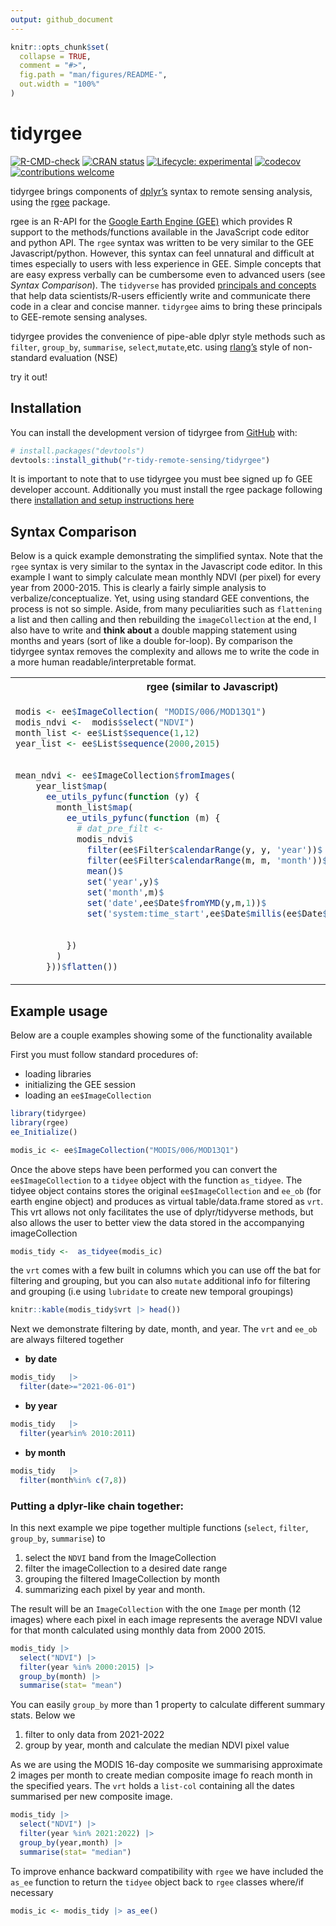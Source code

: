 ```yaml
---
output: github_document
---
```


<!-- README.md is generated from README.Rmd. Please edit that file -->

```r
knitr::opts_chunk$set(
  collapse = TRUE,
  comment = "#>",
  fig.path = "man/figures/README-",
  out.width = "100%"
)
```
# tidyrgee

<!-- badges: start -->
[![R-CMD-check](https://github.com/r-tidy-remote-sensing/tidyrgee/workflows/R-CMD-check/badge.svg)](https://github.com/r-tidy-remote-sensing/tidyrgee/actions)
[![CRAN status](https://www.r-pkg.org/badges/version/tidyrgee)](https://CRAN.R-project.org/package=tidyrgee)
[![Lifecycle: experimental](https://img.shields.io/badge/lifecycle-experimental-orange.svg)](https://lifecycle.r-lib.org/articles/stages.html#experimental)
[![codecov](https://codecov.io/gh/r-tidy-remote-sensing/tidyrgee/branch/main/graph/badge.svg)](https://app.codecov.io/gh/joshualerickson/whitewater)
[![contributions welcome](https://img.shields.io/badge/contributions-welcome-brightgreen.svg?style=flat)](https://github.com/dwyl/esta/issues)

<!-- badges: end -->


tidyrgee brings components of [dplyr's](https://github.com/tidyverse/dplyr/) syntax to remote sensing analysis, using the [rgee](https://github.com/r-spatial/rgee) package. 

rgee is an R-API for the [Google Earth Engine (GEE)](https://earthengine.google.com/) which provides R support to the methods/functions available in the JavaScript code editor and python API. The `rgee` syntax was written to be very similar to the GEE Javascript/python. However, this syntax can feel unnatural and difficult at times especially to users with less experience in GEE. Simple concepts that are easy express verbally can be cumbersome even to advanced users (see *Syntax Comparison*). The `tidyverse` has provided [principals and concepts](https://tidyr.tidyverse.org/articles/tidy-data.html) that help data scientists/R-users efficiently write and communicate there code in a clear and concise manner. `tidyrgee` aims to bring these principals to GEE-remote sensing analyses.

tidyrgee provides the convenience of pipe-able dplyr style methods such as `filter`, `group_by`, `summarise`, `select`,`mutate`,etc. using [rlang's](https://github.com/r-lib/rlang) style of non-standard evaluation (NSE)

try it out!

## Installation

You can install the development version of tidyrgee from [GitHub](https://github.com/) with:

``` r
# install.packages("devtools")
devtools::install_github("r-tidy-remote-sensing/tidyrgee")
```
It is important to note that to use tidyrgee you must bee signed up fo GEE developer account. Additionally you must install the rgee package following there [installation and setup instructions here](https://github.com/r-spatial/rgee)

## Syntax Comparison

Below is a quick example demonstrating the simplified syntax. Note that the `rgee` syntax is very similar to the syntax in the Javascript code editor. In this example I want to simply calculate mean monthly NDVI (per pixel) for every year from 2000-2015. This is clearly a fairly simple analysis to verbalize/conceptualize. Yet, using using standard GEE conventions, the process is not so simple. Aside, from many peculiarities such as `flattening` a list and then calling and then rebuilding the `imageCollection` at the end, I also have to write and **think about** a double mapping statement using months and years (sort of like a double for-loop). By comparison the tidyrgee syntax removes the complexity and allows me to write the code in a more human readable/interpretable format.

<table class='table' width="100%">
<tr> 
<th>rgee (similar to Javascript)</th>
<th>tidyrgee</th> <tr>
<tr>
<td>
```r

modis <- ee$ImageCollection( "MODIS/006/MOD13Q1")
modis_ndvi <-  modis$select("NDVI")
month_list <- ee$List$sequence(1,12)
year_list <- ee$List$sequence(2000,2015)
  
  
mean_ndvi <- ee$ImageCollection$fromImages(
    year_list$map(
      ee_utils_pyfunc(function (y) {
        month_list$map(
          ee_utils_pyfunc(function (m) {
            # dat_pre_filt <- 
            modis_ndvi$
              filter(ee$Filter$calendarRange(y, y, 'year'))$
              filter(ee$Filter$calendarRange(m, m, 'month'))$
              mean()$
              set('year',y)$
              set('month',m)$
              set('date',ee$Date$fromYMD(y,m,1))$
              set('system:time_start',ee$Date$millis(ee$Date$fromYMD(y,m,1)))
              
            
          })
        )
      }))$flatten())
```
</td>
<td>
```r
modis <- ee$ImageCollection( "MODIS/006/MOD13Q1")
modis_tidy <-  as_tidyee(modis) 

mean_ndvi <-  modis_tidy |> 
  select("NDVI") |> 
  filter(year %in% 2000:2015) |> 
  group_by(year, month) |> 
  summarise(stat= "mean")
```
</td>
<tr>
</table>

## Example usage
Below are a couple examples showing some of the functionality available 


First you must follow standard procedures of:

- loading libraries
- initializing the GEE session
- loading an `ee$ImageCollection`

```r
library(tidyrgee)
library(rgee)
ee_Initialize()

modis_ic <- ee$ImageCollection("MODIS/006/MOD13Q1")
```

Once the above steps have been performed you can convert the `ee$ImageCollection` to a `tidyee` object with the function `as_tidyee`.  The tidyee object contains stores the original `ee$ImageCollection` and `ee_ob` (for earth engine object) and produces as virtual table/data.frame stored as `vrt`. This vrt allows not only facilitates the use of dplyr/tidyverse methods, but also allows the user to better view the data stored in the accompanying imageCollection

```r
modis_tidy <-  as_tidyee(modis_ic)
```

the `vrt` comes with a few built in columns which you can use off the bat for filtering and grouping, but you can also `mutate` additional info for filtering and grouping (i.e using  `lubridate` to create new temporal groupings)

```r
knitr::kable(modis_tidy$vrt |> head())
```

Next we demonstrate filtering by date, month, and year. The `vrt` and `ee_ob` are always filtered together

- **by date**
```r
modis_tidy   |> 
  filter(date>="2021-06-01")
```

- **by year**
```r
modis_tidy   |> 
  filter(year%in% 2010:2011)
```
- **by month**
```r
modis_tidy   |> 
  filter(month%in% c(7,8))
```

### Putting a dplyr-like chain together:

In this next example we pipe together multiple functions (`select`, `filter`, `group_by`, `summarise`) to

1. select the `NDVI` band from the ImageCollection
2. filter the imageCollection to a desired date range
2. grouping the filtered ImageCollection  by month
3. summarizing each pixel by year and month.

The result will be an `ImageCollection` with the one `Image` per month (12 images) where each pixel in each image represents the average NDVI value for that month calculated using monthly data from 2000 2015. 

```r

modis_tidy |> 
  select("NDVI") |> 
  filter(year %in% 2000:2015) |> 
  group_by(month) |> 
  summarise(stat= "mean")
```

You can easily `group_by` more than 1 property to calculate different summary stats. Below we

1. filter to only data from 2021-2022
2. group by year, month and calculate the median NDVI pixel value

As we are using the MODIS 16-day composite we summarising approximate 2 images per month to create median composite image fo reach month in the specified years. The `vrt` holds  a `list-col` containing all the dates summarised per new composite image.

```r
modis_tidy |> 
  select("NDVI") |> 
  filter(year %in% 2021:2022) |> 
  group_by(year,month) |> 
  summarise(stat= "median")


```

To improve enhance backward compatibility with `rgee` we have included the `as_ee` function to return the `tidyee` object back to `rgee` classes where/if necessary

```r
modis_ic <- modis_tidy |> as_ee()
```
